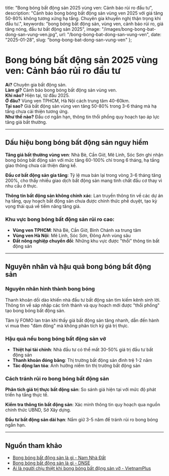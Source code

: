   title: "Bong bóng bất động sản 2025 vùng ven: Cảnh báo rủi ro đầu tư",
  description: "Cảnh báo bong bóng bất động sản vùng ven 2025 với giá tăng 50-80% không tương xứng hạ tầng. Chuyên gia khuyến nghị thận trọng khi đầu tư.",
  keywords: "bong bóng bất động sản, vùng ven, cảnh báo rủi ro, giá tăng nóng, đầu tư bất động sản 2025",
  image: "/images/bong-bong-bat-dong-san-vung-ven.jpg",
  url: "/bong-bong-bat-dong-san-vung-ven",
  date: "2025-01-28",
  slug: "bong-bong-bat-dong-san-vung-ven"
};

# Bong bóng bất động sản 2025 vùng ven: Cảnh báo rủi ro đầu tư

**Ai?** Chuyên gia bất động sản.  
**Làm gì?** Cảnh báo bong bóng bất động sản vùng ven.  
**Khi nào?** Hiện tại, từ đầu 2025.  
**Ở đâu?** Vùng ven TPHCM, Hà Nội cách trung tâm 40-60km.  
**Tại sao?** Giá bất động sản vùng ven tăng 50-80% trong 3-6 tháng mà hạ tầng chưa cải thiện tương ứng.  
**Như thế nào?** Đầu cơ ngắn hạn, thông tin thổi phồng quy hoạch tạo áp lực tăng giá bất thường.

---

## Dấu hiệu bong bóng bất động sản nguy hiểm

**Tăng giá bất thường vùng ven**: Nhà Bè, Cần Giờ, Mê Linh, Sóc Sơn ghi nhận bong bóng bất động sản với mức tăng 60-100% chỉ trong 6 tháng, hạ tầng giao thông chưa cải thiện đáng kể.

**Đầu cơ bất động sản gia tăng**: Tỷ lệ mua bán lại trong vòng 3-6 tháng tăng 200%, cho thấy nhiều giao dịch bất động sản mang tính chất đầu cơ thay vì nhu cầu ở thực.

**Thông tin bất động sản không chính xác**: Lan truyền thông tin về các dự án hạ tầng, quy hoạch bất động sản chưa được chính thức phê duyệt, tạo kỳ vọng thái quá về tiềm năng tăng giá.

### Khu vực bong bóng bất động sản rủi ro cao:
- **Vùng ven TPHCM**: Nhà Bè, Cần Giờ, Bình Chánh xa trung tâm
- **Vùng ven Hà Nội**: Mê Linh, Sóc Sơn, Đông Anh vùng sâu  
- **Đất nông nghiệp chuyển đổi**: Những khu vực được "thổi" thông tin bất động sản

---

## Nguyên nhân và hậu quả bong bóng bất động sản

### Nguyên nhân hình thành bong bóng
Thanh khoản dồi dào khiến nhà đầu tư bất động sản tìm kiếm kênh sinh lời. Thông tin về sáp nhập các tỉnh thành và quy hoạch mới được "thổi phồng" tạo bong bóng bất động sản.

Tâm lý FOMO lan tràn khi thấy giá bất động sản tăng nhanh, dẫn đến hành vi mua theo "đám đông" mà không phân tích kỹ giá trị thực.

### Hậu quả nếu bong bóng bất động sản vỡ
- **Thiệt hại tài chính**: Nhà đầu tư có thể mất 30-50% giá trị đầu tư bất động sản
- **Thanh khoản đóng băng**: Thị trường bất động sản đình trệ 1-2 năm
- **Tác động lan tỏa**: Ảnh hưởng niềm tin thị trường bất động sản

### Cách tránh rủi ro bong bóng bất động sản
**Phân tích giá trị thực bất động sản**: So sánh giá hiện tại với mức độ phát triển hạ tầng thực tế.

**Kiểm tra thông tin bất động sản**: Xác minh thông tin quy hoạch qua nguồn chính thức UBND, Sở Xây dựng.

**Đầu tư bất động sản dài hạn**: Nắm giữ 3-5 năm để tránh rủi ro bong bóng ngắn hạn.

---

## Nguồn tham khảo

- [Bong bóng bất động sản là gì - Nam Nhà Đất](https://namnhadat.vn/bong-bong-bat-dong-san/)
- [Bong bóng bất động sản là gì - DNSE](https://www.dnse.com.vn/hoc/bong-bong-bat-dong-san-la-gi)
- [Ai là người chịu thiệt khi bong bóng bất động sản vỡ - VietnamPlus](https://www.vietnamplus.vn/ai-la-nguoi-chiu-thiet-khi-bong-bong-bat-dong-san-vo-post1023206.vnp) 